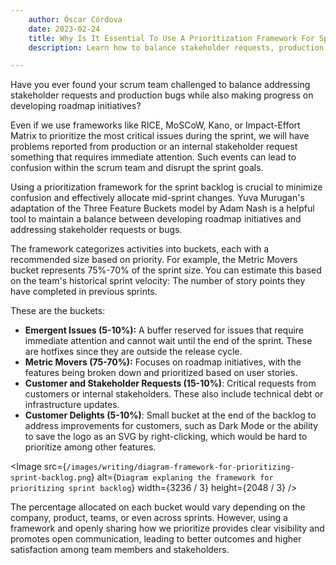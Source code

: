 ```yaml
---
    author: Óscar Córdova
    date: 2023-02-24
    title: Why Is It Essential To Use A Prioritization Framework For Sprint Backlogs?
    description: Learn how to balance stakeholder requests, production bugs, and roadmap initiatives in your scrum team with a prioritization framework for your sprint backlog.

---
```


Have you ever found your scrum team challenged to balance addressing stakeholder requests and production bugs while also making progress on developing roadmap initiatives?

Even if we use frameworks like RICE, MoSCoW, Kano, or Impact-Effort Matrix to prioritize the most critical issues during the sprint, we will have problems reported from production or an internal stakeholder request something that requires immediate attention. Such events can lead to confusion within the scrum team and disrupt the sprint goals.

Using a prioritization framework for the sprint backlog is crucial to minimize confusion and effectively allocate mid-sprint changes. Yuva Murugan's adaptation of the Three Feature Buckets model by Adam Nash is a helpful tool to maintain a balance between developing roadmap initiatives and addressing stakeholder requests or bugs.

The framework categorizes activities into buckets, each with a recommended size based on priority. For example, the Metric Movers bucket represents 75%-70% of the sprint size. You can estimate this based on the team's historical sprint velocity: The number of story points they have completed in previous sprints.

These are the buckets:

- **Emergent Issues (5-10%):** A buffer reserved for issues that require immediate attention and cannot wait until the end of the sprint. These are hotfixes since they are outside the release cycle.
- **Metric Movers (75-70%):** Focuses on roadmap initiatives, with the features being broken down and prioritized based on user stories.
- **Customer and Stakeholder Requests (15-10%)**: Critical requests from customers or internal stakeholders. These also include technical debt or infrastructure updates.
- **Customer Delights (5-10%)**: Small bucket at the end of the backlog to address improvements for customers, such as Dark Mode or the ability to save the logo as an SVG by right-clicking, which would be hard to prioritize among other features.

<Image
  src={`/images/writing/diagram-framework-for-prioritizing-sprint-backlog.png`}
  alt={`Diagram explaning the framework for prioritizing sprint backlog`}
  width={3236 / 3}
  height={2048 / 3}
/>

The percentage allocated on each bucket would vary depending on the company, product, teams, or even across sprints. However, using a framework and openly sharing how we prioritize provides clear visibility and promotes open communication, leading to better outcomes and higher satisfaction among team members and stakeholders.
